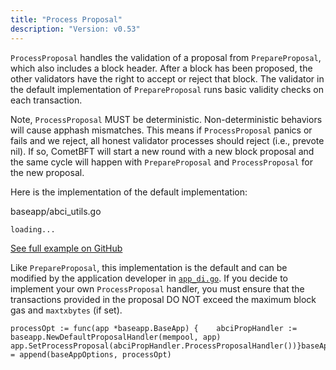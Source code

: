 ```yaml
---
title: "Process Proposal"
description: "Version: v0.53"
---
```


`ProcessProposal` handles the validation of a proposal from `PrepareProposal`, which also includes a block header. After a block has been proposed, the other validators have the right to accept or reject that block. The validator in the default implementation of `PrepareProposal` runs basic validity checks on each transaction.

Note, `ProcessProposal` MUST be deterministic. Non-deterministic behaviors will cause apphash mismatches. This means if `ProcessProposal` panics or fails and we reject, all honest validator processes should reject (i.e., prevote nil). If so, CometBFT will start a new round with a new block proposal and the same cycle will happen with `PrepareProposal` and `ProcessProposal` for the new proposal.

Here is the implementation of the default implementation:

baseapp/abci\_utils.go

```
loading...
```

[See full example on GitHub](https://github.com/cosmos/cosmos-sdk/blob/v0.53.0/baseapp/abci_utils.go#L219-L226)

Like `PrepareProposal`, this implementation is the default and can be modified by the application developer in [`app_di.go`](/v0.53/build/building-apps/app-go-di). If you decide to implement your own `ProcessProposal` handler, you must ensure that the transactions provided in the proposal DO NOT exceed the maximum block gas and `maxtxbytes` (if set).

```
processOpt := func(app *baseapp.BaseApp) {    abciPropHandler := baseapp.NewDefaultProposalHandler(mempool, app)    app.SetProcessProposal(abciPropHandler.ProcessProposalHandler())}baseAppOptions = append(baseAppOptions, processOpt)
```
